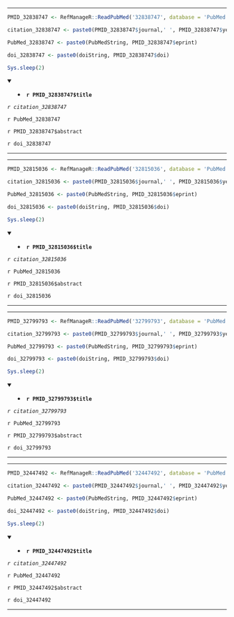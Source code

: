 

---

```r

PMID_32838747 <- RefManageR::ReadPubMed('32838747', database = 'PubMed')

citation_32838747 <- paste0(PMID_32838747$journal,' ', PMID_32838747$year, ' ', PMID_32838747$month,';', PMID_32838747$volume,'(', PMID_32838747$number,'):', PMID_32838747$pages)

PubMed_32838747 <- paste0(PubMedString, PMID_32838747$eprint)

doi_32838747 <- paste0(doiString, PMID_32838747$doi)

Sys.sleep(2)

```

<details open> <summary>
- **`r PMID_32838747$title`**
</summary> 

*`r citation_32838747`*

`r PubMed_32838747`

`r PMID_32838747$abstract`

`r doi_32838747`

</details>

---




---

```r

PMID_32815036 <- RefManageR::ReadPubMed('32815036', database = 'PubMed')

citation_32815036 <- paste0(PMID_32815036$journal,' ', PMID_32815036$year, ' ', PMID_32815036$month,';', PMID_32815036$volume,'(', PMID_32815036$number,'):', PMID_32815036$pages)

PubMed_32815036 <- paste0(PubMedString, PMID_32815036$eprint)

doi_32815036 <- paste0(doiString, PMID_32815036$doi)

Sys.sleep(2)

```

<details open> <summary>
- **`r PMID_32815036$title`**
</summary> 

*`r citation_32815036`*

`r PubMed_32815036`

`r PMID_32815036$abstract`

`r doi_32815036`

</details>

---




---

```r

PMID_32799793 <- RefManageR::ReadPubMed('32799793', database = 'PubMed')

citation_32799793 <- paste0(PMID_32799793$journal,' ', PMID_32799793$year, ' ', PMID_32799793$month,';', PMID_32799793$volume,'(', PMID_32799793$number,'):', PMID_32799793$pages)

PubMed_32799793 <- paste0(PubMedString, PMID_32799793$eprint)

doi_32799793 <- paste0(doiString, PMID_32799793$doi)

Sys.sleep(2)

```

<details open> <summary>
- **`r PMID_32799793$title`**
</summary> 

*`r citation_32799793`*

`r PubMed_32799793`

`r PMID_32799793$abstract`

`r doi_32799793`

</details>

---




---

```r

PMID_32447492 <- RefManageR::ReadPubMed('32447492', database = 'PubMed')

citation_32447492 <- paste0(PMID_32447492$journal,' ', PMID_32447492$year, ' ', PMID_32447492$month,';', PMID_32447492$volume,'(', PMID_32447492$number,'):', PMID_32447492$pages)

PubMed_32447492 <- paste0(PubMedString, PMID_32447492$eprint)

doi_32447492 <- paste0(doiString, PMID_32447492$doi)

Sys.sleep(2)

```

<details open> <summary>
- **`r PMID_32447492$title`**
</summary> 

*`r citation_32447492`*

`r PubMed_32447492`

`r PMID_32447492$abstract`

`r doi_32447492`

</details>

---


